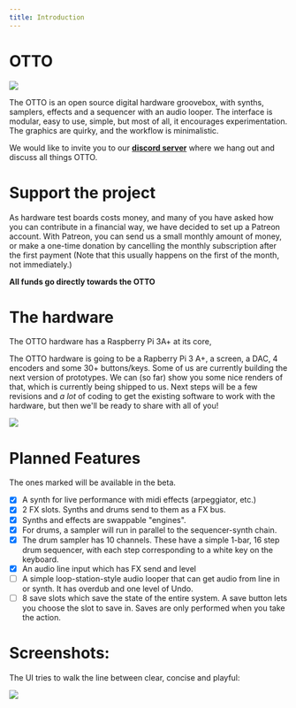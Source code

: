 ```yaml
---
title: Introduction
---
```


# OTTO

![](https://i.ibb.co/6Z12XK4/render1.png)

The OTTO is an open source digital hardware groovebox, with synths, samplers, effects and a sequencer with an audio looper. The interface is modular, easy to use, simple, but most of all, it encourages experimentation. The graphics are quirky, and the workflow is minimalistic.

We would like to invite you to our **[discord server](/discord)** where we hang out and discuss all things OTTO.

# Support the project

<PatreonBadge/>

As hardware test boards costs money, and many of you have asked how you can contribute in a financial way, we have decided to set up a Patreon account. With Patreon, you can send us a small monthly amount of money, or make a one-time donation by cancelling the monthly subscription after the first payment (Note that this usually happens on the first of the month, not immediately.)

**All funds go directly towards the OTTO**

# The hardware

The OTTO hardware has a Raspberry Pi 3A+ at its core, 

The OTTO hardware is going to be a Rapberry Pi 3 A+, a screen, a DAC, 4 encoders and some 30+ buttons/keys. Some of us are currently building the next version of prototypes. We can (so far) show you some nice renders of that, which is currently being shipped to us. Next steps will be a few revisions and _a lot_ of coding to get the existing software to work with the hardware, but then we'll be ready to share with all of you!

![](https://i.ibb.co/HB4ZbmY/render2.png)

# Planned Features

The ones marked will be available in the beta.

- [x] A synth for live performance with midi effects (arpeggiator, etc.)
- [x] 2 FX slots. Synths and drums send to them as a FX bus.
- [x] Synths and effects are swappable "engines".
- [x] For drums, a sampler will run in parallel to the sequencer-synth chain. 
- [x] The drum sampler has 10 channels. These have a simple 1-bar, 16 step drum sequencer, with each step 
      corresponding to a white key on the keyboard.
- [x] An audio line input which has FX send and level
- [ ] A simple loop-station-style audio looper that can get audio from line in or synth. 
      It has overdub and one level of Undo.
- [ ] 8 save slots which save the state of the entire system. A save button lets you choose the slot to save in. Saves are only performed when you take the action.

# Screenshots:

The UI tries to walk the line between clear, concise and playful:

![](../images/otto-screenshots.png)


